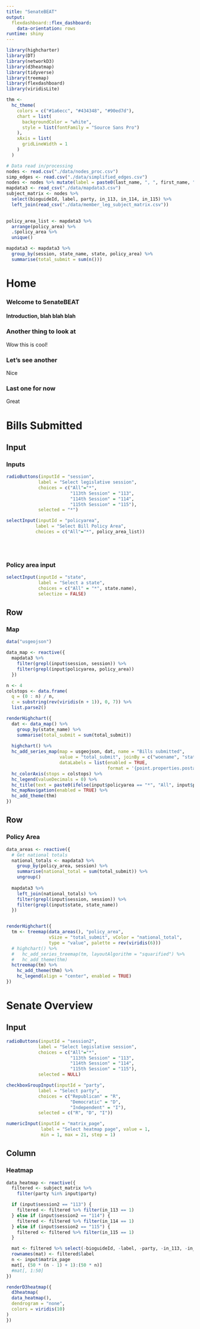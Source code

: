 ```yaml
---
title: "SenateBEAT"
output: 
  flexdashboard::flex_dashboard:
    data-orientation: rows
runtime: shiny
---
```


```r
library(highcharter)
library(DT)
library(networkD3)
library(d3heatmap)
library(tidyverse)
library(treemap)
library(flexdashboard)
library(viridisLite)

thm <- 
  hc_theme(
    colors = c("#1a6ecc", "#434348", "#90ed7d"),
    chart = list(
      backgroundColor = "white",
      style = list(fontFamily = "Source Sans Pro")
    ),
    xAxis = list(
      gridLineWidth = 1
    )
  )

# Data read in/processing
nodes <- read.csv("./data/nodes_proc.csv")
simp_edges <- read.csv("./data/simplified_edges.csv")
nodes <- nodes %>% mutate(label = paste0(last_name, ", ", first_name, " (", party, "-", state, ")"))
mapdata3 <- read_csv("./data/mapdata3.csv")
subject_matrix <- nodes %>%
  select(bioguideId, label, party, in_113, in_114, in_115) %>%
  left_join(read_csv("./data/member_leg_subject_matrix.csv"))
  

policy_area_list <- mapdata3 %>% 
  arrange(policy_area) %>% 
  .$policy_area %>% 
  unique()

mapdata3 <- mapdata3 %>%
  group_by(session, state_name, state, policy_area) %>%
  summarise(total_submit = sum(n()))
```

Home
====================================
### Welcome to SenateBEAT

#### Introduction, blah blah blah 

### Another thing to look at

Wow this is cool!

### Let's see another

Nice

### Last one for now

Great


Bills Submitted {data-orientation=rows}
=====================================

Input {.sidebar}
-------------------------------------
### Inputs

```r
radioButtons(inputId = "session",
            label = "Select legislative session",
            choices = c("All"="*",
                        "113th Session" = "113",
                        "114th Session" = "114",
                        "115th Session" = "115"),
            selected = "*")

selectInput(inputId = "policyarea",
           label = "Select Bill Policy Area",
           choices = c("All"="*", policy_area_list))
```
<br><br>

### Policy area input

```r
selectInput(inputId = "state", 
            label = "Select a state", 
            choices = c("All" = "*", state.name),
            selectize = FALSE)
```


Row {data-height=600}
-------------------------------------
### Map

```r
data("usgeojson")

data_map <- reactive({
  mapdata3 %>%
    filter(grepl(input$session, session)) %>%
    filter(grepl(input$policyarea, policy_area)) 
  })

n <- 4
colstops <- data.frame(
  q = (0 : n) / n,
  c = substring(rev(viridis(n + 1)), 0, 7)) %>%
  list.parse2()

renderHighchart({
  dat <- data_map() %>%
    group_by(state_name) %>%
    summarise(total_submit = sum(total_submit))
  
  highchart() %>%
  hc_add_series_map(map = usgeojson, dat, name = "Bills submitted",
                    value = "total_submit", joinBy = c("woename", "state_name"),
                    dataLabels = list(enabled = TRUE,
                                      format = '{point.properties.postalcode}')) %>%
  hc_colorAxis(stops = colstops) %>%
  hc_legend(valueDecimals = 0) %>%
  hc_title(text = paste0(ifelse(input$policyarea == "*", "All", input$policyarea), " bills")) %>%
  hc_mapNavigation(enabled = TRUE) %>%
  hc_add_theme(thm)
})
```

Row {data-height=400}
-------------------------------------
### Policy Area

```r
data_areas <- reactive({
  # Get national totals
  national_totals <- mapdata3 %>% 
    group_by(policy_area, session) %>% 
    summarise(national_total = sum(total_submit)) %>% 
    ungroup()
  
  mapdata3 %>%
    left_join(national_totals) %>%
    filter(grepl(input$session, session)) %>%
    filter(grepl(input$state, state_name))
  })


renderHighchart({
  tm <- treemap(data_areas(), "policy_area",
                vSize = "total_submit", vColor = "national_total",
                type = "value", palette = rev(viridis(6)))
  # highchart() %>% 
  #   hc_add_series_treemap(tm, layoutAlgorithm = "squarified") %>% 
  #   hc_add_theme(thm)
  hctreemap(tm) %>%
    hc_add_theme(thm) %>%
    hc_legend(align = "center", enabled = TRUE)
})
```




Senate Overview {data-orientation=columns}
=====================================

Input {.sidebar}
-------------------------------------

```r
radioButtons(inputId = "session2",
            label = "Select legislative session",
            choices = c("All"="*",
                        "113th Session" = "113",
                        "114th Session" = "114",
                        "115th Session" = "115"),
            selected = NULL)

checkboxGroupInput(inputId = "party",
            label = "Select party",
            choices = c("Republican" = "R",
                        "Democratic" = "D",
                        "Independent" = "I"),
            selected = c("R", "D", "I"))

numericInput(inputId = "matrix_page",
             label = "Select heatmap page", value = 1,
             min = 1, max = 21, step = 1)
```

Column
-------------------------------------

### Heatmap 

```r
data_heatmap <- reactive({
  filtered <- subject_matrix %>%
    filter(party %in% input$party)

  if (input$session2 == "113") {
    filtered <- filtered %>% filter(in_113 == 1)
  } else if (input$session2 == "114") {
    filtered <- filtered %>% filter(in_114 == 1)
  } else if (input$session2 == "115") {
    filtered <- filtered %>% filter(in_115 == 1)
  }

  mat <- filtered %>% select(-bioguideId, -label, -party, -in_113, -in_114, -in_115)
  rownames(mat) <- filtered$label
  n <- input$matrix_page
  mat[, (50 * (n - 1) + 1):(50 * n)]
  #mat[, 1:50]
})

renderD3heatmap({
  d3heatmap(
  data_heatmap(), 
  dendrogram = "none",
  colors = viridis(10)
)
})

```

<!-- Co-sponsorship Network {data-width=300} -->
<!-- ------------------------------------ -->

<!-- ### Network  -->

<!-- ```{r, eval = FALSE} -->
<!-- edges <- reactive({ -->
<!--   simp_edges %>% -->
<!--     arrange(desc(weight)) %>% -->
<!--     filter(weight > quantile(weight, input$edge_filter)) -->
<!-- }) -->

<!-- #filter(from %in% head(nodes_subset()$bioguideId, 10) | to %in% head(nodes_subset()$bioguideId, 10)) %>% -->

<!-- renderForceNetwork({ -->
<!--   n <- nodes_subset() -->
<!--   e <- simp_edges %>% -->
<!--     filter(from %in% n$bioguideId | to %in% n$bioguideId) %>% -->
<!--     mutate(source = match(from, n$bioguideId) - 1, -->
<!--            target = match(to, n$bioguideId) - 1) -->

<!--   forceNetwork(Links = e, Nodes = n, -->
<!--              Source = "source", Target = "target", -->
<!--              Value = "weight", NodeID = "label", Group = "party", -->

<!--              # -- Nodes and labels -->
<!--              fontSize = 15, -->
<!--              fontFamily = "sans-serif", -->
<!--              opacity = 0.6, -->
<!--              opacityNoHover = 0.5, -->

<!--              # -- Edges -->
<!--              arrows = TRUE, -->
<!--              linkColour = c("grey", "grey"), -->

<!--              # -- Layout -->
<!--              linkDistance = 100, -->
<!--              charge = -30, -->

<!--              # -- General params -->
<!--              colourScale = JS('d3.scaleOrdinal().range(["green", "blue", "red"]).domain(function(d) { (d.party); });'), -->
<!--              zoom = TRUE, -->
<!--              bounded = TRUE -->
<!--              ) -->
<!-- }) -->
<!-- ``` -->

<!-- ### Other -->
